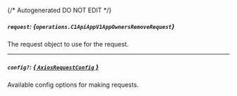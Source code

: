 {/* Autogenerated DO NOT EDIT  */}

##### `request`: *{`operations.C1ApiAppV1AppOwnersRemoveRequest`}*
The request object to use for the request.
<Collapsible>
    <C1ApiAppV1AppOwnersRemoveRequest/>
</Collapsible>

---
##### `config?`: [*{ `AxiosRequestConfig` }*](https://axios-http.com/docs/req_config)
Available config options for making requests.


